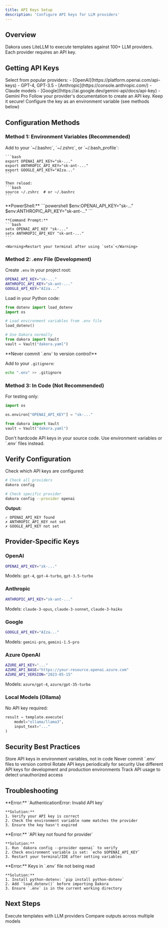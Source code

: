 ```yaml
---
title: API Keys Setup
description: 'Configure API keys for LLM providers'
---
```


## Overview

Dakora uses LiteLLM to execute templates against 100+ LLM providers. Each provider requires an API key.

## Getting API Keys

<Steps>
  <Step title="Choose Your Provider">
    Select from popular providers:
    - [OpenAI](https://platform.openai.com/api-keys) - GPT-4, GPT-3.5
    - [Anthropic](https://console.anthropic.com/) - Claude models
    - [Google](https://ai.google.dev/gemini-api/docs/api-key) - Gemini Pro
  </Step>

  <Step title="Create API Key">
    Follow your provider's documentation to create an API key. Keep it secure!
  </Step>

  <Step title="Set Environment Variable">
    Configure the key as an environment variable (see methods below)
  </Step>
</Steps>

## Configuration Methods

### Method 1: Environment Variables (Recommended)

<Tabs>
  <Tab title="macOS/Linux">
    Add to your `~/.bashrc`, `~/.zshrc`, or `~/.bash_profile`:

    ```bash
    export OPENAI_API_KEY="sk-..."
    export ANTHROPIC_API_KEY="sk-ant-..."
    export GOOGLE_API_KEY="AIza..."
    ```

    Then reload:
    ```bash
    source ~/.zshrc  # or ~/.bashrc
    ```
  </Tab>

  <Tab title="Windows">
    **PowerShell:**
    ```powershell
    $env:OPENAI_API_KEY="sk-..."
    $env:ANTHROPIC_API_KEY="sk-ant-..."
    ```

    **Command Prompt:**
    ```bash
    setx OPENAI_API_KEY "sk-..."
    setx ANTHROPIC_API_KEY "sk-ant-..."
    ```

    <Warning>Restart your terminal after using `setx`</Warning>
  </Tab>
</Tabs>

### Method 2: .env File (Development)

Create `.env` in your project root:

```bash
OPENAI_API_KEY="sk-..."
ANTHROPIC_API_KEY="sk-ant-..."
GOOGLE_API_KEY="AIza..."
```

Load in your Python code:

```python
from dotenv import load_dotenv
import os

# Load environment variables from .env file
load_dotenv()

# Use Dakora normally
from dakora import Vault
vault = Vault("dakora.yaml")
```

<Warning>
  **Never commit `.env` to version control!**

  Add to your `.gitignore`:
  ```bash
  echo ".env" >> .gitignore
  ```
</Warning>

### Method 3: In Code (Not Recommended)

For testing only:

```python
import os

os.environ["OPENAI_API_KEY"] = "sk-..."

from dakora import Vault
vault = Vault("dakora.yaml")
```

<Warning>
  Don't hardcode API keys in your source code. Use environment variables or `.env` files instead.
</Warning>

## Verify Configuration

Check which API keys are configured:

```bash
# Check all providers
dakora config

# Check specific provider
dakora config --provider openai
```

**Output:**
```
✓ OPENAI_API_KEY found
✗ ANTHROPIC_API_KEY not set
✗ GOOGLE_API_KEY not set
```

## Provider-Specific Keys

### OpenAI

```bash
OPENAI_API_KEY="sk-..."
```

Models: `gpt-4`, `gpt-4-turbo`, `gpt-3.5-turbo`

### Anthropic

```bash
ANTHROPIC_API_KEY="sk-ant-..."
```

Models: `claude-3-opus`, `claude-3-sonnet`, `claude-3-haiku`

### Google

```bash
GOOGLE_API_KEY="AIza..."
```

Models: `gemini-pro`, `gemini-1.5-pro`

### Azure OpenAI

```bash
AZURE_API_KEY="..."
AZURE_API_BASE="https://your-resource.openai.azure.com"
AZURE_API_VERSION="2023-05-15"
```

Models: `azure/gpt-4`, `azure/gpt-35-turbo`

### Local Models (Ollama)

No API key required:

```python
result = template.execute(
    model="ollama/llama3",
    input_text="..."
)
```

## Security Best Practices

<AccordionGroup>
  <Accordion title="Use Environment Variables">
    Store API keys in environment variables, not in code
  </Accordion>

  <Accordion title="Add .env to .gitignore">
    Never commit `.env` files to version control
  </Accordion>

  <Accordion title="Rotate Keys Regularly">
    Rotate API keys periodically for security
  </Accordion>

  <Accordion title="Use Separate Keys for Dev/Prod">
    Use different API keys for development and production environments
  </Accordion>

  <Accordion title="Monitor Usage">
    Track API usage to detect unauthorized access
  </Accordion>
</AccordionGroup>

## Troubleshooting

<AccordionGroup>
  <Accordion title="AuthenticationError">
    **Error:** `AuthenticationError: Invalid API key`

    **Solution:**
    1. Verify your API key is correct
    2. Check the environment variable name matches the provider
    3. Ensure the key hasn't expired
  </Accordion>

  <Accordion title="Key Not Found">
    **Error:** `API key not found for provider`

    **Solution:**
    1. Run `dakora config --provider openai` to verify
    2. Check environment variable is set: `echo $OPENAI_API_KEY`
    3. Restart your terminal/IDE after setting variables
  </Accordion>

  <Accordion title=".env Not Loading">
    **Error:** Keys in `.env` file not being read

    **Solution:**
    1. Install python-dotenv: `pip install python-dotenv`
    2. Add `load_dotenv()` before importing Dakora
    3. Ensure `.env` is in the current working directory
  </Accordion>
</AccordionGroup>

## Next Steps

<CardGroup cols={2}>
  <Card
    title="LLM Execution"
    icon="rocket"
    href="/features/llm-execution"
  >
    Execute templates with LLM providers
  </Card>
  <Card
    title="Model Comparison"
    icon="scale-balanced"
    href="/features/model-comparison"
  >
    Compare outputs across multiple models
  </Card>
</CardGroup>

